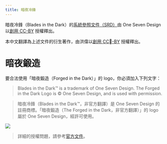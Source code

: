 ```yaml
---
title: 暗夜冷鋒
---
```


暗夜冷鋒（Blades in the Dark）的[系統參照文件（SRD）](https://github.com/amazingrando/BitD-content)由 One Seven Design 以[創用 CC-BY](http://creativecommons.org/licenses/by/3.0/) 授權釋出。
 
本中文翻譯為上述文件的衍生著作，由洪偉以[創用 CC-BY](http://creativecommons.org/licenses/by/3.0/) 授權釋出。

# 暗夜鍛造

要合法使用「暗夜鍛造（Forged in the Dark）」的 logo，你必須加入下列文字：

> Blades in the Dark™ is a trademark of One Seven Design. The Forged in the Dark Logo is © One Seven Design, and is used with permission.

> 暗夜冷鋒（Blades in the Dark™，非官方翻譯）是 One Seven Design 的註冊商標。「暗夜鍛造（The Forged in the Dark，非官方翻譯）」的 logo 屬於 One Seven Design，經許可使用。

<img src="/BitD/forged_in_the_dark_logo2_0.png" />

> 詳細的授權問題，請參考[官方文件](http://bladesinthedark.com/licensing)。